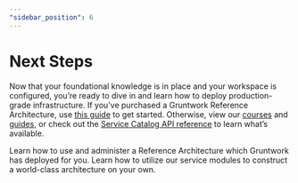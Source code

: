 ```yaml
---
"sidebar_position": 6
---
```



# Next Steps

Now that your foundational knowledge is in place and your workspace is configured, you’re ready to dive in and learn how to deploy production-grade infrastructure. If you’ve purchased a Gruntwork Reference Architecture, use [this guide](/docs/guides/reference-architecture/overview/overview) to get started. Otherwise, view our [courses](/docs/courses) and [guides](/docs/guides/welcome), or check out the [Service Catalog API reference](/docs/reference/services/intro) to learn what’s available.

<Grid cols={2}>
  <Card
    title="Set Up Your Reference Architecture"
    href="/docs/guides/reference-architecture/overview/overview"
  >
    Learn how to use and administer a Reference Architecture which Gruntwork has
    deployed for you.
  </Card>
  <Card
    title="Build Your Own Architecture"
    href="/docs/guides/build-it-yourself/overview"
  >
    Learn how to utilize our service modules to construct a world-class
    architecture on your own.
  </Card>
</Grid>

